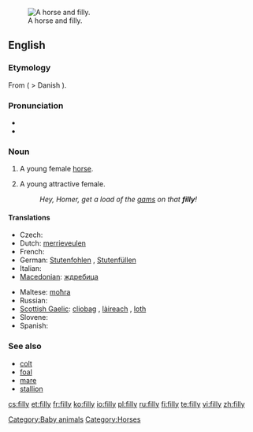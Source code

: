 [[Image:Horse And Filly.jpg|thumb|right|A horse and filly.]]
==English==

===Etymology===
From {{etyl|non}} {{term|fylja||filly}} ( > Danish {{term|føl}}).

===Pronunciation===
* {{audio|en-us-filly.ogg|Audio (US)}}
* {{rhymes|ɪli}}

===Noun===
{{en-noun|fillies}}

# A young female [[horse]].
# {{dated}} A young attractive female.
#: ''Hey, Homer, get a load of the [[gams]] on that '''filly'''!''

====Translations====
{{trans-top|young female horse}}
* Czech: {{t+|cs|kobylka|f}}
* Dutch: [[merrieveulen]] {{n}}
* French: {{t+|fr|pouliche|f}}
* German: [[Stutenfohlen]] {{n}}, [[Stutenfüllen]] {{n}}
* Italian: {{t-|it|puledra|f}}
* [[Macedonian]]: [[ждребица]] {{f}}
{{trans-mid}}
* Maltese: [[moħra]] {{f}}
* Russian: {{t+|ru|кобылка|f}}
* [[Scottish Gaelic]]: [[cliobag]] {{f}}, [[làireach]] {{f}}, [[loth]] {{f}}
* Slovene: {{t+|sl|žrebica|f}}
* Spanish: {{t-|es|potra|f}}
{{trans-bottom}}

===See also===
* [[colt]]
* [[foal]]
* [[mare]]
* [[stallion]]

[[Category:Baby animals]]
[[Category:Horses]]

[[cs:filly]]
[[et:filly]]
[[fr:filly]]
[[ko:filly]]
[[io:filly]]
[[pl:filly]]
[[ru:filly]]
[[fi:filly]]
[[te:filly]]
[[vi:filly]]
[[zh:filly]]
